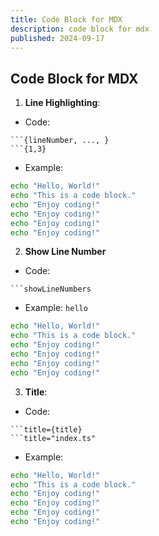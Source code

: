 ```yaml
---
title: Code Block for MDX
description: code block for mdx
published: 2024-09-17
---
```


## Code Block for MDX

1. **Line Highlighting**:

- Code:
```mdx
```{lineNumber, ..., }
```{1,3}
```

- Example:

```bash {1,3}
echo "Hello, World!" 
echo "This is a code block."
echo "Enjoy coding!"
echo "Enjoy coding!"
echo "Enjoy coding!"
echo "Enjoy coding!"
```

2. **Show Line Number**

- Code:
```mdx
```showLineNumbers
```

- Example:
`hello`
```bash showLineNumbers
echo "Hello, World!" 
echo "This is a code block."
echo "Enjoy coding!"
echo "Enjoy coding!"
echo "Enjoy coding!"
echo "Enjoy coding!"
```

3. **Title**:

- Code:
```mdx
```title={title}
```title="index.ts"
```

- Example:

```bash title="index.ts"
echo "Hello, World!" 
echo "This is a code block."
echo "Enjoy coding!"
echo "Enjoy coding!"
echo "Enjoy coding!"
echo "Enjoy coding!"
```
